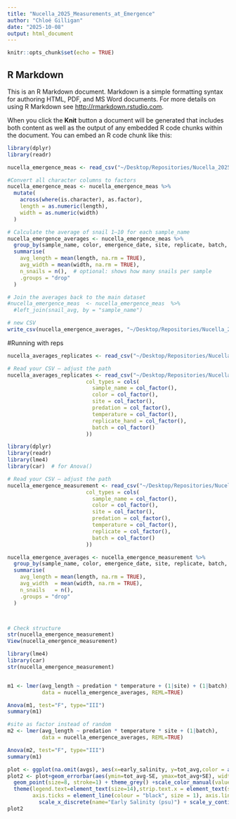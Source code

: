 ```yaml
---
title: "Nucella_2025_Measurements_at_Emergence"
author: "Chloé Gilligan"
date: "2025-10-08"
output: html_document
---
```


```r
knitr::opts_chunk$set(echo = TRUE)
```

## R Markdown

This is an R Markdown document. Markdown is a simple formatting syntax for authoring HTML, PDF, and MS Word documents. For more details on using R Markdown see <http://rmarkdown.rstudio.com>.

When you click the **Knit** button a document will be generated that includes both content as well as the output of any embedded R code chunks within the document. You can embed an R code chunk like this:

```r
library(dplyr)
library(readr)
```


```r
nucella_emergence_meas <- read_csv("~/Desktop/Repositories/Nucella_2025/data/NL_2025_master_measurements_with_metadata.csv")
```


```r
#Convert all character columns to factors
nucella_emergence_meas <- nucella_emergence_meas %>%
  mutate(
    across(where(is.character), as.factor),
    length = as.numeric(length),
    width = as.numeric(width)
  )
```

```r
# Calculate the average of snail 1–10 for each sample_name
nucella_emergence_averages <- nucella_emergence_meas %>%
  group_by(sample_name, color, emergence_date, site, replicate, batch, predation, temperature) %>%
  summarise(
    avg_length = mean(length, na.rm = TRUE),
    avg_width = mean(width, na.rm = TRUE),
    n_snails = n(),  # optional: shows how many snails per sample
    .groups = "drop"
  )
```

```r
# Join the averages back to the main dataset
#nucella_emergence_meas  <- nucella_emergence_meas  %>%
  #left_join(snail_avg, by = "sample_name")
```

```r
# new CSV
write_csv(nucella_emergence_averages, "~/Desktop/Repositories/Nucella_2025/data/nucella_emergence_average_measurements.csv")
```



#Running with reps
```r
nucella_averages_replicates <- read_csv("~/Desktop/Repositories/Nucella_2025/data/nucella_emergence_average_measurements.csv")
```


```r
# Read your CSV — adjust the path
nucella_averages_replicates <- read_csv("~/Desktop/Repositories/Nucella_2025/data/nucella_emergence_average_measurements.csv",
                         col_types = cols(
                           sample_name = col_factor(),
                           color = col_factor(),
                           site = col_factor(),
                           predation = col_factor(),
                           temperature = col_factor(),
                           replicate_hand = col_factor(),
                           batch = col_factor()
                         ))
```





```r

library(dplyr)
library(readr)
library(lme4)
library(car)  # for Anova()

# Read your CSV — adjust the path
nucella_emergence_measurement <- read_csv("~/Desktop/Repositories/Nucella_2025/data/nucella_emergence_average_measurements.csv",
                         col_types = cols(
                           sample_name = col_factor(),
                           color = col_factor(),
                           site = col_factor(),
                           predation = col_factor(),
                           temperature = col_factor(),
                           replicate = col_factor(),
                           batch = col_factor()
                         ))

nucella_emergence_averages <- nucella_emergence_measurement %>%
  group_by(sample_name, color, emergence_date, site, replicate, batch, predation, temperature) %>%
  summarise(
    avg_length = mean(length, na.rm = TRUE),
    avg_width  = mean(width, na.rm = TRUE),
    n_snails   = n(),
    .groups = "drop"
  )



# Check structure
str(nucella_emergence_measurement)
View(nucella_emergence_measurement)

```

```r
library(lme4)
library(car)
str(nucella_emergence_measurement)


m1 <- lmer(avg_length ~ predation * temperature + (1|site) + (1|batch), 
           data = nucella_emergence_averages, REML=TRUE)

Anova(m1, test="F", type="III")
summary(m1)

#site as factor instead of random
m2 <- lmer(avg_length ~ predation * temperature * site + (1|batch), 
           data = nucella_emergence_averages, REML=TRUE)

Anova(m2, test="F", type="III")
summary(m1)


```
```r
plot <- ggplot(na.omit(avgs), aes(x=early_salinity, y=tot_avg,color = as.factor(late_salinity), shape=late_salinity, fill = late_salinity))
plot2 <- plot+geom_errorbar(aes(ymin=tot_avg-SE, ymax=tot_avg+SE), width=0.1) +
  geom_point(size=8, stroke=1) + theme_grey() +scale_color_manual(values=c("#660066", "#99CC99"))+scale_shape_manual(values=c(22, 21))+ scale_fill_manual(values=c("#660066", "#99CC99"))+
  theme(legend.text=element_text(size=14),strip.text.x = element_text(size = 14), strip.background = element_blank(),panel.border = element_rect(fill= NA, colour = "black"),
        axis.ticks = element_line(colour = "black", size = 1), axis.line = element_line(colour = "black", size=.25), axis.text.x = element_text(size=14, color="black"), axis.text.y = element_text(size=14, color="black"), axis.title=element_text(size=18, color="black")) +
          scale_x_discrete(name="Early Salinity (psu)") + scale_y_continuous(name="No. total nauplii")+ guides(fill = FALSE)
plot2
```







